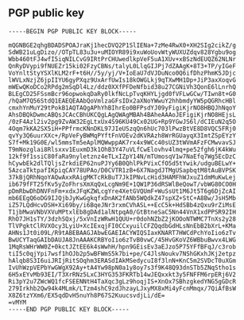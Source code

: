 
## PGP public key

```shell script
-----BEGIN PGP PUBLIC KEY BLOCK-----

mQGNBGE2qhgBDADSPOAJraKj1hecDVQ2P1SlIENa+7zMe4RwX0+XH2SIg2cikZ/g
SdWB21uLgDizo//OTpTL83u3u+uMIOYR89i9xuWoUovWtyWUXUZdqv828Ygbu9og
Wbb460tFJ4wfI5iqNILCvG9IRtPrCHUwedlkpVeF5uA1XUv+xBSzNdEUQZ62NLNr
QnRyDVypi9fNUEZr15ki02FzyCBNs/talyL0LlqGIJPj7dZAAgK+8T3+TP/yIGeF
VoYnltStyYSXlKLM2rF+t6H//5y/yj/V+IoEaU7dVJDuNco0Q6ifDhzPhmK5JDjc
lWVLxNzjZ6jpIIYU6gyPXqz9UxArfUwIs18kOWGLkj9qTXwMH1Dp+JiP3axXoqvG
mWEwQKoDCo2RPdg2mSqDl4Lz/ddz0XXfPFDeNfbid38u27CGNiVh3QonE6lLnrhQ
BLEgCD25FSsmBcr96opwokqDaRy0lkfNcLpTvqKHYLjgd0fVFLwGCw/TIwn8t+G0
/hQaM7Q56StdQ1EAEQEAAbQoVmlzaGFsIDx2aXNoYWwuY2hhbmdyYW5pQGRhcHBl
cmxhYnMuY29tPokB1AQTAQgAPhYhBIhrEo0BFPsdYJ09yFigiKjrNO8HBQJhNqoY
AhsDBQkDwmcABQsJCAcCBhUKCQgLAgQWAgMBAh4BAheAAAoJEFigiKjrNO8HEjsL
/0zF4Azl2iv2pg9ZvAW32EgLtxUx4S96KU49Cx02UG+Rp9YGwJS6l/dCIEuN2q5O
4Oqm7kKA2SX5iH+PPfrmcKNnDKL97JIeUSzqQn6hUc703lPwzBtVE8D8VQC5FRj0
qvYy3Q6uurXXc+/RpVeFyBWMqPYftFnVOEv2dKVRAzh8WrRGUayqX3ImtZSpEYzY
S7f+Mk19G0E/wl5mmsTm5eAplMQWwppAK7rx4x9WCc40sUZ3tWVmAFzFCMwvavSJ
T9mNozglai8Rlsxxv1EuxmD3k1OhB3Y47uVLfCwElovhv4lmq+pe52fgh6jK4kWu
12kf9f1ssiC80faRa9nyletznz4eTLxIZpY14N/mTUmosqV1w7NaEfq7Wg5EcDzC
hCywbEk2dlTQljsZrkdiEP62nuPJYy6B0QhlPkPVixCfO5d5tYwik/udguBELwY+
5AzcaTktpafIKpiqCAY78UPAo/D0CVTR1zB+6X7NagdJTMgUSapbqtM8tAuBVPSK
37kBjQRhNqoYAQwAxxRAigMKTcRkBuT7JkIPNvLcHid3HAMFhWJxuZ1dmMuKwLej
ib679fFT25fKv5yZoFhrsXmXqQxLcgNm9E+1QW1P36dRSWlBeQowT/vbWG80CO0H
pDmRbwDhDNVFnFm+xdxJFqKZWLcgYre4XetGVQUmF+WuSsUt1M6Jt5T6g6DjZcAI
mb6EEgQ6oDG9IJQjbJyKwGgkqfxDnAK2fANb5WQdkZ47spXZ+StC+A8Bw/JsH5Mb
iZ57LQdHcvDSH+Xi69by/i6BqeJNr3rxmCVhASL++EcC5k+HdSBb4zQxu9rZiMsE
T1jbMwaVNbVXVuMPtxlEb8gDAd1alNtpqA0/GtBtneSaC5Nn44VnX1xdPPSR92IH
RhO7JH1sTY/3dzhSQxj/5xVnIzWRwH1QUU+r0dohNZbZ2jKOOoNTWMC7TnXs2y28
TlVPgktClRVXOcy3LyiU+XcIExqjFI0CCxyuilCFZQqdbGdHLsNnEbB2bXrL+KMa
AHNs1Jt0i09L/R9tABEBAAGJAbwEGAEIACYWIQSIaxKNART7HWCdPchYoIio6zTv
BwUCYTaqGAIbDAUJA8JnAAAKCRBYoIio6zTvB0vwC/45HvGKoVZ6WBbuBwvx4LWG
1MqRsWHrWW0Z+0kctJZtEE6k4sWwhH/hpn9GEisEv3aEJzo5P75YFfBFqJ/c3rob
tiI5c0qjYpi7wsf1hOJb2p5wBFWmS5k7bi+pe/C4JlsNoukv7NShGKxhJKj2etpz
hAlqb8S3I6uiJRIjRitSOqhm3ERASdIAkMSedycuI8f3lnN+KnC5m2SVDcT0uXGm
IvUhWzpVEPbYwGWgX92Ay+tA4Yw98pN0a1y8oy7s3f9K48Q93dnSTb5ZNqStho1s
6H5xEYvMb93EI/T3XrRNz5LxC3HYG353FKRTb14wJEQxxkt3y5FNFFM6rpERj6V2
Ri3pY2u7ZWcWQ1fcFSEENNtH4TaXqc3gLz9hoqjIS+XnOx7SBhzgkedYNG5gGDcR
279Irkhb2Qw94k4MLmk/LTzm4shC9zdJhzayLJxyMX8xMi4yFcnMmqx/7QiAfBsW
X8Z6tzYXm6/EX5qdDvH5nuYh8P67S2KuucsvdjLi/dE=
=vMYM
-----END PGP PUBLIC KEY BLOCK-----
```
